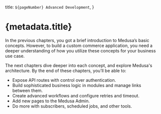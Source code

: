   title: `${pageNumber} Advanced Development`,
}

# {metadata.title}

In the previous chapters, you got a brief introduction to Medusa’s basic concepts. However, to build a custom commerce application, you need a deeper understanding of how you utilize these concepts for your business use case.

The next chapters dive deeper into each concept, and explore Medusa's architecture. By the end of these chapters, you’ll be able to:

- Expose API routes with control over authentication.
- Build sophisticated business logic in modules and manage links between them.
- Create advanced workflows and configure retries and timeout.
- Add new pages to the Medusa Admin.
- Do more with subscribers, scheduled jobs, and other tools.
